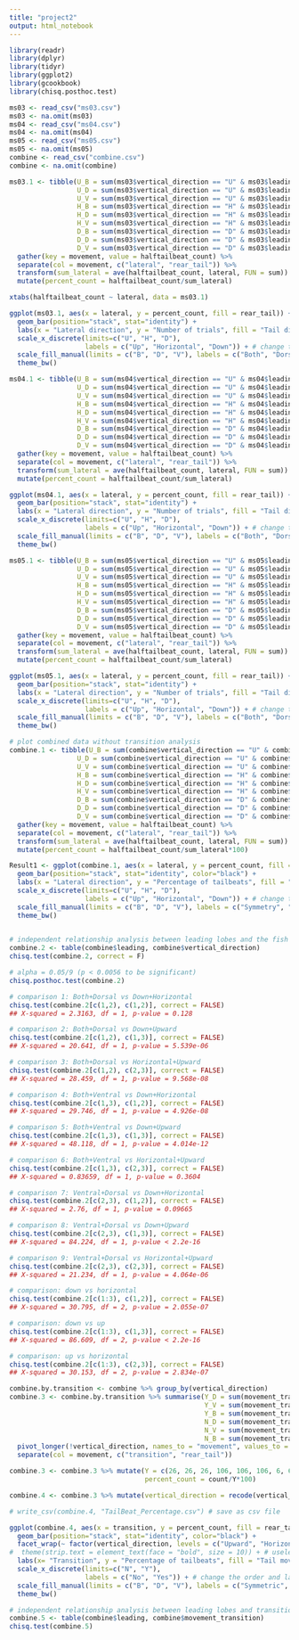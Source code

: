 ```yaml
---
title: "project2"
output: html_notebook
---
```


```r
library(readr)
library(dplyr)
library(tidyr)
library(ggplot2)
library(gcookbook)
library(chisq.posthoc.test)
```

```r
ms03 <- read_csv("ms03.csv")
ms03 <- na.omit(ms03)
ms04 <- read_csv("ms04.csv")
ms04 <- na.omit(ms04)
ms05 <- read_csv("ms05.csv")
ms05 <- na.omit(ms05)
combine <- read_csv("combine.csv")
combine <- na.omit(combine)
```

```r
ms03.1 <- tibble(U_B = sum(ms03$vertical_direction == "U" & ms03$leading == "B"),
                 U_D = sum(ms03$vertical_direction == "U" & ms03$leading == "D"),
                 U_V = sum(ms03$vertical_direction == "U" & ms03$leading == "V"),
                 H_B = sum(ms03$vertical_direction == "H" & ms03$leading == "B"),
                 H_D = sum(ms03$vertical_direction == "H" & ms03$leading == "D"),
                 H_V = sum(ms03$vertical_direction == "H" & ms03$leading == "V"),
                 D_B = sum(ms03$vertical_direction == "D" & ms03$leading == "B"),
                 D_D = sum(ms03$vertical_direction == "D" & ms03$leading == "D"),
                 D_V = sum(ms03$vertical_direction == "D" & ms03$leading == "V")) %>% 
  gather(key = movement, value = halftailbeat_count) %>% 
  separate(col = movement, c("lateral", "rear_tail")) %>% 
  transform(sum_lateral = ave(halftailbeat_count, lateral, FUN = sum)) %>% 
  mutate(percent_count = halftailbeat_count/sum_lateral)

xtabs(halftailbeat_count ~ lateral, data = ms03.1)

ggplot(ms03.1, aes(x = lateral, y = percent_count, fill = rear_tail)) +
  geom_bar(position="stack", stat="identity") +
  labs(x = "Lateral direction", y = "Number of trials", fill = "Tail direction")+
  scale_x_discrete(limits=c("U", "H", "D"),
                   labels = c("Up", "Horizontal", "Down")) + # change the order of bars
  scale_fill_manual(limits = c("B", "D", "V"), labels = c("Both", "Dorsal leading", "Ventral leading"), values = c("#94B3A7", "#FFDAB9", "#7084B3")) + # change the color, order and text of legend
  theme_bw()

```

```r
ms04.1 <- tibble(U_B = sum(ms04$vertical_direction == "U" & ms04$leading == "B"),
                 U_D = sum(ms04$vertical_direction == "U" & ms04$leading == "D"),
                 U_V = sum(ms04$vertical_direction == "U" & ms04$leading == "V"),
                 H_B = sum(ms04$vertical_direction == "H" & ms04$leading == "B"),
                 H_D = sum(ms04$vertical_direction == "H" & ms04$leading == "D"),
                 H_V = sum(ms04$vertical_direction == "H" & ms04$leading == "V"),
                 D_B = sum(ms04$vertical_direction == "D" & ms04$leading == "B"),
                 D_D = sum(ms04$vertical_direction == "D" & ms04$leading == "D"),
                 D_V = sum(ms04$vertical_direction == "D" & ms04$leading == "V")) %>% 
  gather(key = movement, value = halftailbeat_count) %>% 
  separate(col = movement, c("lateral", "rear_tail")) %>% 
  transform(sum_lateral = ave(halftailbeat_count, lateral, FUN = sum)) %>% 
  mutate(percent_count = halftailbeat_count/sum_lateral)

ggplot(ms04.1, aes(x = lateral, y = percent_count, fill = rear_tail)) +
  geom_bar(position="stack", stat="identity") +
  labs(x = "Lateral direction", y = "Number of trials", fill = "Tail direction")+
  scale_x_discrete(limits=c("U", "H", "D"),
                   labels = c("Up", "Horizontal", "Down")) + # change the order of bars
  scale_fill_manual(limits = c("B", "D", "V"), labels = c("Both", "Dorsal leading", "Ventral leading"), values = c("#94B3A7", "#FFDAB9", "#7084B3")) + # change the color, order and text of legend
  theme_bw()
```

```r
ms05.1 <- tibble(U_B = sum(ms05$vertical_direction == "U" & ms05$leading == "B"),
                 U_D = sum(ms05$vertical_direction == "U" & ms05$leading == "D"),
                 U_V = sum(ms05$vertical_direction == "U" & ms05$leading == "V"),
                 H_B = sum(ms05$vertical_direction == "H" & ms05$leading == "B"),
                 H_D = sum(ms05$vertical_direction == "H" & ms05$leading == "D"),
                 H_V = sum(ms05$vertical_direction == "H" & ms05$leading == "V"),
                 D_B = sum(ms05$vertical_direction == "D" & ms05$leading == "B"),
                 D_D = sum(ms05$vertical_direction == "D" & ms05$leading == "D"),
                 D_V = sum(ms05$vertical_direction == "D" & ms05$leading == "V")) %>% 
  gather(key = movement, value = halftailbeat_count) %>% 
  separate(col = movement, c("lateral", "rear_tail")) %>% 
  transform(sum_lateral = ave(halftailbeat_count, lateral, FUN = sum)) %>% 
  mutate(percent_count = halftailbeat_count/sum_lateral)

ggplot(ms05.1, aes(x = lateral, y = percent_count, fill = rear_tail)) +
  geom_bar(position="stack", stat="identity") +
  labs(x = "Lateral direction", y = "Number of trials", fill = "Tail direction")+
  scale_x_discrete(limits=c("U", "H", "D"),
                   labels = c("Up", "Horizontal", "Down")) + # change the order of bars
  scale_fill_manual(limits = c("B", "D", "V"), labels = c("Both", "Dorsal leading", "Ventral leading"), values = c("#94B3A7", "#FFDAB9", "#7084B3")) + # change the color, order and text of legend
  theme_bw()
```

```r
# plot combined data without transition analysis
combine.1 <- tibble(U_B = sum(combine$vertical_direction == "U" & combine$leading == "B"),
                 U_D = sum(combine$vertical_direction == "U" & combine$leading == "D"),
                 U_V = sum(combine$vertical_direction == "U" & combine$leading == "V"),
                 H_B = sum(combine$vertical_direction == "H" & combine$leading == "B"),
                 H_D = sum(combine$vertical_direction == "H" & combine$leading == "D"),
                 H_V = sum(combine$vertical_direction == "H" & combine$leading == "V"),
                 D_B = sum(combine$vertical_direction == "D" & combine$leading == "B"),
                 D_D = sum(combine$vertical_direction == "D" & combine$leading == "D"),
                 D_V = sum(combine$vertical_direction == "D" & combine$leading == "V")) %>% 
  gather(key = movement, value = halftailbeat_count) %>% 
  separate(col = movement, c("lateral", "rear_tail")) %>% 
  transform(sum_lateral = ave(halftailbeat_count, lateral, FUN = sum)) %>% 
  mutate(percent_count = halftailbeat_count/sum_lateral*100)

Result1 <- ggplot(combine.1, aes(x = lateral, y = percent_count, fill = rear_tail)) +
  geom_bar(position="stack", stat="identity", color="black") +
  labs(x = "Lateral direction", y = "Percentage of tailbeats", fill = "Tail direction")+
  scale_x_discrete(limits=c("U", "H", "D"),
                   labels = c("Up", "Horizontal", "Down")) + # change the order of bars
  scale_fill_manual(limits = c("B", "D", "V"), labels = c("Symmetry", "Dorsal leading", "Ventral leading"), values = c("grey", "white", "black")) + # change the color, order and text of legend
  theme_bw()
  
```

```r
# independent relationship analysis between leading lobes and the fish swimming direction
combine.2 <- table(combine$leading, combine$vertical_direction)
chisq.test(combine.2, correct = F)

# alpha = 0.05/9 (p < 0.0056 to be significant)
chisq.posthoc.test(combine.2)

# comparison 1: Both+Dorsal vs Down+Horizontal
chisq.test(combine.2[c(1,2), c(1,2)], correct = FALSE)
## X-squared = 2.3163, df = 1, p-value = 0.128

# comparison 2: Both+Dorsal vs Down+Upward
chisq.test(combine.2[c(1,2), c(1,3)], correct = FALSE)
## X-squared = 20.641, df = 1, p-value = 5.539e-06

# comparison 3: Both+Dorsal vs Horizontal+Upward
chisq.test(combine.2[c(1,2), c(2,3)], correct = FALSE)
## X-squared = 28.459, df = 1, p-value = 9.568e-08

# comparison 4: Both+Ventral vs Down+Horizontal
chisq.test(combine.2[c(1,3), c(1,2)], correct = FALSE)
## X-squared = 29.746, df = 1, p-value = 4.926e-08

# comparison 5: Both+Ventral vs Down+Upward
chisq.test(combine.2[c(1,3), c(1,3)], correct = FALSE)
## X-squared = 48.118, df = 1, p-value = 4.014e-12

# comparison 6: Both+Ventral vs Horizontal+Upward
chisq.test(combine.2[c(1,3), c(2,3)], correct = FALSE)
## X-squared = 0.83659, df = 1, p-value = 0.3604

# comparison 7: Ventral+Dorsal vs Down+Horizontal
chisq.test(combine.2[c(2,3), c(1,2)], correct = FALSE)
## X-squared = 2.76, df = 1, p-value = 0.09665

# comparison 8: Ventral+Dorsal vs Down+Upward
chisq.test(combine.2[c(2,3), c(1,3)], correct = FALSE)
## X-squared = 84.224, df = 1, p-value < 2.2e-16

# comparison 9: Ventral+Dorsal vs Horizontal+Upward
chisq.test(combine.2[c(2,3), c(2,3)], correct = FALSE)
## X-squared = 21.234, df = 1, p-value = 4.064e-06

# comparison: down vs horizontal
chisq.test(combine.2[c(1:3), c(1,2)], correct = FALSE)
## X-squared = 30.795, df = 2, p-value = 2.055e-07

# comparison: down vs up
chisq.test(combine.2[c(1:3), c(1,3)], correct = FALSE)
## X-squared = 86.609, df = 2, p-value < 2.2e-16

# comparison: up vs horizontal
chisq.test(combine.2[c(1:3), c(2,3)], correct = FALSE)
## X-squared = 30.153, df = 2, p-value = 2.834e-07

```

```r
combine.by.transition <- combine %>% group_by(vertical_direction)
combine.3 <- combine.by.transition %>% summarise(Y_D = sum(movement_transition == "Y" & leading == "D"), 
                                                 Y_V = sum(movement_transition == "Y" & leading == "V"),
                                                 Y_B = sum(movement_transition == "Y" & leading == "B"),
                                                 N_D = sum(movement_transition == "N" & leading == "D"), 
                                                 N_V = sum(movement_transition == "N" & leading == "V"),
                                                 N_B = sum(movement_transition == "N" & leading == "B")) %>% 
  pivot_longer(!vertical_direction, names_to = "movement", values_to = "count") %>% 
  separate(col = movement, c("transition", "rear_tail"))

combine.3 <- combine.3 %>% mutate(Y = c(26, 26, 26, 106, 106, 106, 6, 6, 6, 70, 70, 70, 68, 68, 68, 101, 101, 101),
                                  percent_count = count/Y*100)

combine.4 <- combine.3 %>% mutate(vertical_direction = recode(vertical_direction, "U" = "Upward", "H" = "Horizontal", "D" = "Downward")) # change variable names for plotting facet

# write_csv(combine.4, "TailBeat_Percentage.csv") # save as csv file

ggplot(combine.4, aes(x = transition, y = percent_count, fill = rear_tail)) +
  geom_bar(position="stack", stat="identity", color="black") +
  facet_wrap(~ factor(vertical_direction, levels = c("Upward", "Horizontal", "Downward"))) + # create facet, change the order of facets
#  theme(strip.text = element_text(face = "bold", size = 10)) + # useless code
  labs(x= "Transition", y = "Percentage of tailbeats", fill = "Tail movement") +
  scale_x_discrete(limits=c("N", "Y"),
                   labels = c("No", "Yes")) + # change the order and labels of x-axis
  scale_fill_manual(limits = c("B", "D", "V"), labels = c("Symmetric", "Dorsal leading", "Ventral leading"), values = c("grey", "white", "black")) + # change the color, order and text of legend
  theme_bw()

```

```r
# independent relationship analysis between leading lobes and transition status during swimming
combine.5 <- table(combine$leading, combine$movement_transition)
chisq.test(combine.5)
```

```r


```

